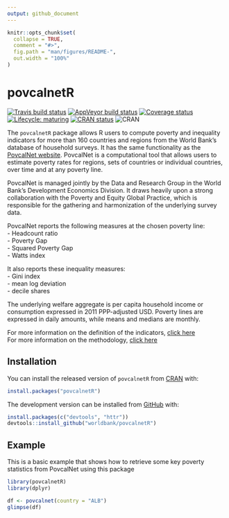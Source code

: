```yaml
---
output: github_document
---
```


<!-- README.md is generated from README.Rmd. Please edit that file -->

```r
knitr::opts_chunk$set(
  collapse = TRUE,
  comment = "#>",
  fig.path = "man/figures/README-",
  out.width = "100%"
)
```
# povcalnetR

<!-- badges: start -->
[![Travis build status](https://travis-ci.org/worldbank/povcalnetR.svg?branch=master)](https://travis-ci.org/worldbank/povcalnetR)
[![AppVeyor build status](https://ci.appveyor.com/api/projects/status/github/worldbank/povcalnetR?branch=master&svg=true)](https://ci.appveyor.com/project/worldbank/povcalnetR)
[![Coverage status](https://codecov.io/gh/worldbank/dkanr/branch/master/graph/badge.svg)](https://codecov.io/github/worldbank/dkanr?branch=master)
[![Lifecycle: maturing](https://img.shields.io/badge/lifecycle-maturing-blue.svg)](https://www.tidyverse.org/lifecycle/#maturing)
[![CRAN status](https://www.r-pkg.org/badges/version/povcalnetR)](https://cran.r-project.org/package=povcalnetR)
![CRAN](http://cranlogs.r-pkg.org/badges/povcalnetR?color=brightgreen)

<!-- badges: end -->

The `povcalnetR` package allows R users to compute poverty and inequality indicators for more than 160 countries and regions from the World Bank's database of household surveys. It has the same functionality as the [PovcalNet website](http://iresearch.worldbank.org/PovcalNet/home.aspx). PovcalNet is a computational tool that allows users to estimate poverty rates for regions, sets of countries or individual countries, over time and at any poverty line.

PovcalNet is managed jointly by the Data and Research Group in the World Bank's Development Economics Division. It draws heavily upon a strong collaboration with the Poverty and Equity Global Practice, which is responsible for the gathering and harmonization of the underlying survey data.

PovcalNet reports the following measures at the chosen poverty line:  
- Headcount ratio  
- Poverty Gap  
- Squared Poverty Gap  
- Watts index  
  
It also reports these inequality measures:  
- Gini index  
- mean log deviation  
- decile shares  

The underlying welfare aggregate is per capita household income or consumption expressed in 2011 PPP-adjusted USD. Poverty lines are expressed in daily amounts, while means and medians are monthly.  

For more information on the definition of the indicators,  [click here](http://iresearch.worldbank.org/PovcalNet/Docs/dictionary.html)  
For more information on the methodology, [click here](http://iresearch.worldbank.org/PovcalNet/methodology.aspx)


## Installation

You can install the released version of `povcalnetR` from [CRAN](https://CRAN.R-project.org) with:

``` r
install.packages("povcalnetR")
```

The development version can be installed from [GitHub](https://github.com/) with:

``` r
install.packages(c("devtools", "httr"))
devtools::install_github("worldbank/povcalnetR")
```
## Example

This is a basic example that shows how to retrieve some key poverty statistics
from PovcalNet using this package

```r
library(povcalnetR)
library(dplyr)

df <- povcalnet(country = "ALB")
glimpse(df)
```

